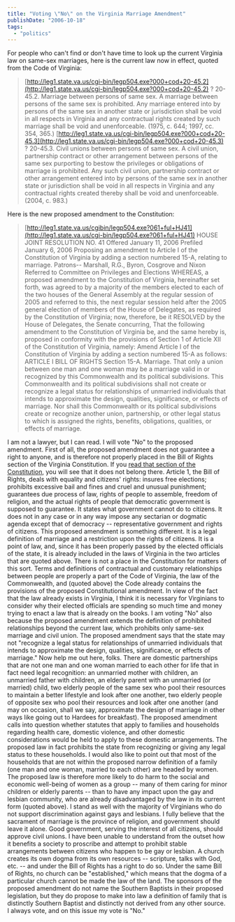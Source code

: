 ```yaml
---
title: "Voting \"No\" on the Virginia Marriage Amendment"
publishDate: "2006-10-18"
tags: 
  - "politics"
---
```


For people who can't find or don't have time to look up the current Virginia law on same-sex marriages, here is the current law now in effect, quoted from the Code of Virginia:

> [http://leg1.state.va.us/cgi-bin/legp504.exe?000+cod+20-45.2](http://leg1.state.va.us/cgi-bin/legp504.exe?000+cod+20-45.2) ? 20-45.2. Marriage between persons of same sex. A marriage between persons of the same sex is prohibited. Any marriage entered into by persons of the same sex in another state or jurisdiction shall be void in all respects in Virginia and any contractual rights created by such marriage shall be void and unenforceable. (1975, c. 644; 1997, cc. 354, 365.) [http://leg1.state.va.us/cgi-bin/legp504.exe?000+cod+20-45.3](http://leg1.state.va.us/cgi-bin/legp504.exe?000+cod+20-45.3) ? 20-45.3. Civil unions between persons of same sex. A civil union, partnership contract or other arrangement between persons of the same sex purporting to bestow the privileges or obligations of marriage is prohibited. Any such civil union, partnership contract or other arrangement entered into by persons of the same sex in another state or jurisdiction shall be void in all respects in Virginia and any contractual rights created thereby shall be void and unenforceable. (2004, c. 983.)

Here is the new proposed amendment to the Constitution:

> [http://leg1.state.va.us/cgibin/legp504.exe?061+ful+HJ41](http://leg1.state.va.us/cgi-bin/legp504.exe?061+ful+HJ41) HOUSE JOINT RESOLUTION NO. 41 Offered January 11, 2006 Prefiled January 6, 2006 Proposing an amendment to Article I of the Constitution of Virginia by adding a section numbered 15-A, relating to marriage. Patrons-- Marshall, R.G., Byron, Cosgrove and Nixon Referred to Committee on Privileges and Elections WHEREAS, a proposed amendment to the Constitution of Virginia, hereinafter set forth, was agreed to by a majority of the members elected to each of the two houses of the General Assembly at the regular session of 2005 and referred to this, the next regular session held after the 2005 general election of members of the House of Delegates, as required by the Constitution of Virginia; now, therefore, be it RESOLVED by the House of Delegates, the Senate concurring, That the following amendment to the Constitution of Virginia be, and the same hereby is, proposed in conformity with the provisions of Section 1 of Article XII of the Constitution of Virginia, namely: Amend Article I of the Constitution of Virginia by adding a section numbered 15-A as follows: ARTICLE I BILL OF RIGHTS Section 15-A. Marriage. That only a union between one man and one woman may be a marriage valid in or recognized by this Commonwealth and its political subdivisions. This Commonwealth and its political subdivisions shall not create or recognize a legal status for relationships of unmarried individuals that intends to approximate the design, qualities, significance, or effects of marriage. Nor shall this Commonwealth or its political subdivisions create or recognize another union, partnership, or other legal status to which is assigned the rights, benefits, obligations, qualities, or effects of marriage.

I am not a lawyer, but I can read. I will vote "No" to the proposed amendment. First of all, the proposed amendment does not guarantee a right to anyone, and is therefore not properly placed in the Bill of Rights section of the Virginia Constitution. If you [read that section of the Constitution](http://legis.state.va.us/Laws/search/constofva.pdf), you will see that it does not belong there. Article 1, the Bill of Rights, deals with equality and citizens' rights: insures free elections; prohibits excessive bail and fines and cruel and unusual punishment; guarantees due process of law, rights of people to assemble, freedom of religion, and the actual rights of people that democratic government is supposed to guarantee. It states what government cannot do to citizens. It does not in any case or in any way impose any sectarian or dogmatic agenda except that of democracy -- representative government and rights of citizens. This proposed amendment is something different. It is a legal definition of marriage and a restriction upon the rights of citizens. It is a point of law, and, since it has been properly passed by the elected officials of the state, it is already included in the laws of Virginia in the two articles that are quoted above. There is not a place in the Constitution for matters of this sort. Terms and definitions of contractual and customary relationships between people are properly a part of the Code of Virginia, the law of the Commonwealth, and (quoted above) the Code already contains the provisions of the proposed Constitutional amendment. In view of the fact that the law already exists in Virginia, I think it is necessary for Virginians to consider why their elected officials are spending so much time and money trying to enact a law that is already on the books. I am voting "No" also because the proposed amendment extends the definition of prohibited relationships beyond the current law, which prohibits only same-sex marriage and civil union. The proposed amendment says that the state may not "recognize a legal status for relationships of unmarried individuals that intends to approximate the design, qualities, significance, or effects of marriage." Now help me out here, folks. There are domestic partnerships that are not one man and one woman married to each other for life that in fact need legal recognition: an unmarried mother with children, an unmarried father with children, an elderly parent with an unmarried (or married) child, two elderly people of the same sex who pool their resources to maintain a better lifestyle and look after one another, two elderly people of opposite sex who pool their resources and look after one another (and may on occasion, shall we say, approximate the design of marriage in other ways like going out to Hardees for breakfast). The proposed amendment calls into question whether statutes that apply to families and households regarding health care, domestic violence, and other domestic considerations would be held to apply to these domestic arrangements. The proposed law in fact prohibits the state from recognizing or giving any legal status to these households. I would also like to point out that most of the households that are not within the proposed narrow definition of a family (one man and one woman, married to each other) are headed by women. The proposed law is therefore more likely to do harm to the social and economic well-being of women as a group -- many of them caring for minor children or elderly parents -- than to have any impact upon the gay and lesbian community, who are already disadvantaged by the law in its current form (quoted above). I stand as well with the majority of Virginians who do not support discrimination against gays and lesbians. I fully believe that the sacrament of marriage is the province of religion, and government should leave it alone. Good government, serving the interest of all citizens, should approve civil unions. I have been unable to understand from the outset how it benefits a society to proscribe and attempt to prohibit stable arrangements between citizens who happen to be gay or lesbian. A church creates its own dogma from its own resources -- scripture, talks with God, etc. -- and under the Bill of Rights has a right to do so. Under the same Bill of Rights, no church can be "established," which means that the dogma of a particular church cannot be made the law of the land. The sponsors of the proposed amendment do not name the Southern Baptists in their proposed legislation, but they do propose to make into law a definition of family that is distinctly Southern Baptist and distinctly not derived from any other source. I always vote, and on this issue my vote is "No."
